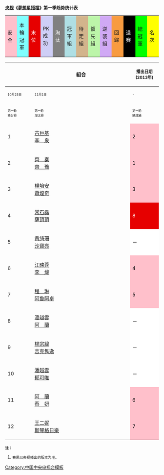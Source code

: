 <div class="NavFrame {{#ifeq:{{{hide|}}}|yes|collapsed|autocollapse}}" style="width:100%" align=left>
<div class="NavHead">{{Navbar|央视夢想星搭檔(第一季)赛果|mini=1|brackets=1}}'''[[中国中央电视台|央视]]《[[夢想星搭檔 (第一季)|夢想星搭檔]]》第一季趋势统计表'''</div>
<div class="NavContent">
<center>
{| border="2" cellpadding="10" style="background:gray; border:1px solid gray; border-collapse:collapse; margin:0 1em 1em 0; text-align:center;"
|-
| style="background:pink; width:7%;"| 安全
| style="background:#80FFFF; width:7%;"| 本輪<br />冠軍
| style="background:#E60000; color:white; width:7%;"| 末位
| style="background:#CECEF6; width:7%;"| PK成功
| style="background:gray; color:white; width:7%;"| 淘汰
| style="background:#AFDFE4; width:7%;"|冠軍組
| style="background:tan; width:7%;"|待定組
| style="background:#BCF5A9; width:7%;"|領先組
| style="background:#D0A9F5; width:7%;"|逆襲組 
| style="background:#F89B40; width:7%;"| 回歸
| style="background:black;color:white; width:7%;"| 退賽
| style="background:lime; width:7%;"|總冠軍
| style="background:yellow; width:7%;"|名次
|} 

{| class="wikitable sortable" style="text-align:center"
|-
! width="30" rowspan="3" | !! width="450" rowspan="3" class="unsortable"|組合 !! colspan="15"|<SMALL>播出日期 (2013年)
|-
! width="90"|<font size="1%">10月25日</font> !! width="100"|<font size="1%">11月1日</font> !! width="100"|<font size="1%">-</font> !! width="90"|<font size="1%">11月8日</font>!! width="100"|<font size="1%">11月15日</font> !! width="100"|<font size="1%">-</font> !! width="100"|<font size="1%">11月22日</font> !! width="100"|<font size="1%">11月29日</font> !! width="100"|<font size="1%">-</font> !! width="100"|<font size="1%">12月6日</font>  !! width="100"|<font size="1%">12月13日</font>  !! width="100"|<font size="1%">12月20日</font>   !! width="100"|<font size="1%">12月27日</font>  !! width="100"|<font size="1%">1月3日</font> 
|-
! width="100" data-sort-type="text"|<font size="1%">第一轮<br />積分赛</font> !! width="100" data-sort-type="text"|<font size="1%">第一轮<br />淘汰赛</font> !! width="100" data-sort-type="text"|<font size="1%">第一轮<br />總成績</font> !! width="100" data-sort-type="text"|<font size="1%">第二轮<br />積分赛</font>!! width="100" data-sort-type="text"|<font size="1%">第二轮<br />淘汰賽</font> !! width="100" data-sort-type="text"|<font size="1%">第二轮<br />總成績</font> !! width="100" data-sort-type="text"|<font size="1%">第三轮<br />積分赛</font> !! width="100" data-sort-type="text"|<font size="1%">第三轮<br />淘汰赛</font> !! width="100" data-sort-type="text"|<font size="1%">第三轮<br />總成績</font> !! width="100" data-sort-type="text"|<font size="1%">第四轮<br />分組赛</font>  !! width="100" data-sort-type="text"|<font size="1%">第四轮<br />淘汰赛</font>  !! width="100" data-sort-type="text"|<font size="1%">總決賽<br />第一場</font>   !! width="100" data-sort-type="text"|<font size="1%">總決賽<br />第二場</font>  !! width="100" data-sort-type="text"|<font size="1%">年度<br />总决赛</font>
|-
| 1
| {{flagicon|HKG}}[[古巨基]]<br />{{flagicon|PRC}}[[李泉|李　泉]] 
| style="background: pink; color: black"|2
| style="background: pink; color: black"|1
| style="background: #80FFFF; color: black"|1
| style="background: pink; color: black"|1
| style="background: pink; color: black"|3
| style="background: pink; color: black"|2
| style="background: pink; color: black"|1
| style="background: pink; color: black"|7
| style="background: pink; color: black"|2
| style="background: #AFDFE4; color: black"|4
| style="background: pink; color: black"|3/4
| style="background: #BCF5A9; color: black"|領先
| style="background: pink; color: black"|1
| style="background:lime; color: black"|1[[File:Gold Medal.svg|20px]]
|-
| 2
| {{flagicon|ROC}}[[齊秦|齊　秦]]<br />{{flagicon|ROC}}[[齊豫|齊　豫]]
| style="background: pink; color: black"|1
| style="background: pink; color: black"|5
| style="background: pink; color: black"|2
| style="background: pink; color: black"|2
| style="background: pink; color: black"|2
| style="background: #80FFFF; color: black"|1
| style="background: pink; color: black"|2
| style="background: pink; color: black"|6
| style="background: pink; color: black"|3
| style="background: tan; color: black"|7
| style="background: pink; color: black"|5/6
| style="background: #BCF5A9; color: black"|領先
| style="background: pink; color: black"|3/4
| style="background: yellow; color: black"|2 [[File:Silver Medal.svg|20px]]
|-
| 3
| {{flagicon|ROC}}[[楊培安]]<br />{{flagicon|ROC}}[[蕭煌奇]]
| style="background: pink; color: black"|3
| style="background: pink; color: black"|4
| style="background: pink; color: black"|3
| style="background: pink; color: black"|7
| style="background: pink; color: black"|3
| style="background: pink; color: black"|4
| style="background: pink; color: black"|3
| style="background: pink; color: black"|1
| style="background: #80FFFF; color: black"|1
| style="background: tan; color: black"|5
| style="background:#CECEF6; color: black"|7
| style="background: #BCF5A9; color: black"|領先
|style="background: pink; color: black"|2
| style="background: yellow; color: black"|3[[File:Bronze Medal.svg|20px]]
|-
| 4
| {{flagicon|PRC}}[[常石磊]]<br />{{flagicon|PRC}}[[薩頂頂]] 
| style="background:#E60000; color: white"|8
| style="background: pink; color: black"|2
| style="background:#CECEF6; color: black"|7
| style="background: pink; color: black"|6
| style="background: pink; color: black"|7
| style="background:#CECEF6; color: black"|7
| style="background: pink; color: black"|6
| style="background: pink; color: black"|4
| style="background:#CECEF6; color: black"|7
| style="background: #AFDFE4; color: black"|3
| style="background: pink; color: black"|2
| style="background: #BCF5A9; color: black"|領先
| style="background: pink; color: black"|3/4
| style="background: yellow; color: black"|4
|-
| 5
| {{flagicon|PRC}}[[黄绮珊]]<br />{{flagicon|PRC}}[[沙寶亮]]
| style="background: white; color: black"|－
| style="background: white; color: black"|－
| style="background: white; color: black"|－
| style="background: pink; color: black"|4
| style="background: pink; color: black"|1
| style="background: pink; color: black"|3
| style="background: pink; color: black"|5
| style="background: pink; color: black"|3
| style="background: pink; color: black"|4
| style="background: #AFDFE4; color: black"|1
| style="background: #80FFFF; color: black"|1
| style="background: #D0A9F5; color: black"|逆襲
| style="background: pink; color: black"|5/6
| style="background: yellow; color: black"|5
|-
| 6
| {{flagicon|PRC}}[[江映蓉]]<br />{{flagicon|PRC}}[[李煒|李　煒]]
| style="background: pink; color: black"|4
| style="background: pink; color: black"|5
| style="background: pink; color: black"|5
| style="background: pink; color: black"|5
| style="background: pink; color: black"|6
| style="background: pink; color: black"|5
| style="background: pink; color: black"|4
| style="background: pink; color: black"|5
| style="background: pink; color: black"|6
| style="background: tan; color: black"|8
| style="background:gray; color: white"|8
| style="background: #F89B40; color: black"|逆襲
| style="background:#CECEF6; color: black"|7
|style="background: yellow; color: black"|6
|-
| 7
| {{flagicon|PRC}}[[程琳|程　琳]]<br />{{flagicon|PRC}}[[阿魯阿卓]]
| style="background: pink; color: black"|5
| style="background: pink; color: black"|5
| style="background: pink; color: black"|6
| style="background: pink; color: black"|3
| style="background:#E60000; color: white"|8
| style="background: pink; color: black"|6
| style="background:#E60000; color: white"|8
| style="background: pink; color: black"|2
| style="background: pink; color: black"|5
| style="background: #AFDFE4; color: black"|2
| style="background: pink; color: black"|3/4
| style="background: #D0A9F5; color: black"|逆襲
| style="background: pink; color: black"|5/6
|style="background: yellow; color: black"|7
|-
| 8
| {{flagicon|ROC}}[[潘越雲]]<br />{{flagicon|PRC}}[[阿蘭·達瓦卓瑪|阿　蘭]]
| style="background: white; color: black"|－
| style="background: white; color: black"|－
| style="background: white; color: black"|－
| style="background: white; color: black"|－
| style="background: white; color: black"|－
| style="background: white; color: black"|－
| style="background: white; color: black"|－
| style="background: white; color: black"|－
| style="background: white; color: black"|－
| style="background: white; color: black"|－
| style="background: #F89B40; color: black"|5/6<br />(代替組合)
| style="background: #D0A9F5; color: black"|逆襲
| style="background:#E60000; color: white"|8
|style="background: yellow; color: black"|8
|-
| 9
| {{flagicon|ROC}}[[楊宗緯]]<br />{{flagicon|PRC}}[[吉克隽逸]]
| style="background: white; color: black"|－
| style="background: white; color: black"|－
| style="background: white; color: black"|－
| style="background: white; color: black"|－
| style="background: white; color: black"|－
| style="background: white; color: black"|－
| style="background: white; color: black"|－
| style="background: white; color: black"|－
| style="background: white; color: black"|－
| style="background: tan; color: black"|6
| style="background:black; color: white"|退賽
| style="background:black; color: white"|－
| style="background:black; color: white"|－
|style="background:#F89B40; color: black"|表演
|-
| 10
| {{flagicon|ROC}}[[潘越雲]]<br />{{flagicon|PRC}}[[郁可唯]]
| style="background: white; color: black"|－
| style="background: white; color: black"|－
| style="background: white; color: black"|－
| style="background: white; color: black"|－
| style="background: white; color: black"|－
| style="background: white; color: black"|－
| style="background: pink; color: black"|7
| style="background:#E60000; color: white"|8
| style="background:gray; color: white"|8
| style="background:gray; color: white"|－
| style="background:gray; color: white"|－
| style="background:gray; color: white"|－
| style="background:gray; color: white"|－
| style="background:gray; color: white"|－
|-
| 11
| {{flagicon|PRC}}[[阿蘭·達瓦卓瑪|阿　蘭]]<br />{{flagicon|KOR}}[[蔡妍|蔡　妍]]
| style="background: pink; color: black"|6
| style="background: pink; color: black"|3
| style="background: pink; color: black"|4
| style="background:#E60000; color: white"|8
| style="background: pink; color: black"|5
| style="background:gray; color: white"|8
| style="background:gray; color: white"|－
| style="background:gray; color: white"|－
| style="background:gray; color: white"|－
| style="background:gray; color: white"|－
| style="background:gray; color: white"|－
| style="background:gray; color: white"|－
| style="background:gray; color: white"|－
| style="background:gray; color: white"|－
|-
| 12
| {{flagicon|PRC}}[[王二妮]]<br />{{flagicon|PRC}}[[斯琴格日樂]]
| style="background: pink; color: black"|7
| style="background:#E60000; color: white"|8
| style="background:gray; color: white"|8
| style="background:gray; color: white"|－
| style="background:gray; color: white"|－
| style="background:gray; color: white"|－
| style="background:gray; color: white"|－
| style="background:gray; color: white"|－
| style="background:gray; color: white"|－
| style="background:gray; color: white"|－
| style="background:gray; color: white"|－
| style="background:gray; color: white"|－
| style="background:gray; color: white"|－
| style="background:gray; color: white"|－
|}
</center></div><div align=left><small>
'''注：'''
# 赛果以央视播出的版本为准。</small></div></div>
<noinclude>
[[Category:中国中央电视台模板]]
</noinclude>